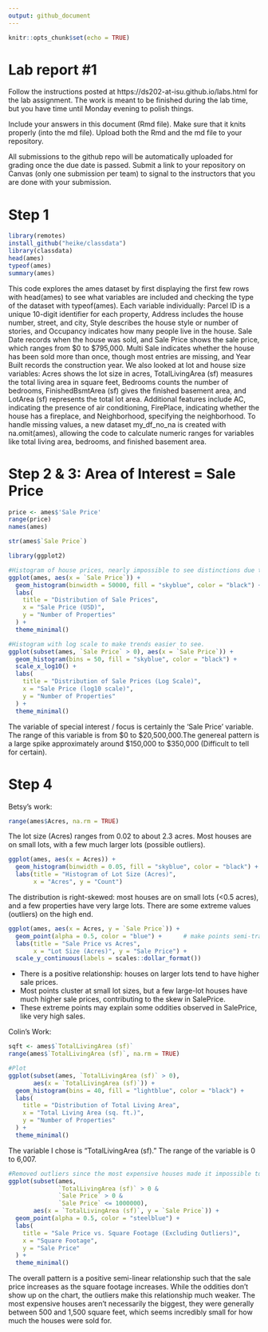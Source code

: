 ```yaml
---
output: github_document
---
```


<!-- README.md is generated from README.Rmd. Please edit the README.Rmd file -->


```r
knitr::opts_chunk$set(echo = TRUE)
```

# Lab report #1
Follow the instructions posted at https://ds202-at-isu.github.io/labs.html for the lab assignment. The work is meant to be finished during the lab time, but you have time until Monday evening to polish things.

Include your answers in this document (Rmd file). Make sure that it knits properly (into the md file). Upload both the Rmd and the md file to your repository.  

All submissions to the github repo will be automatically uploaded for grading once the due date is passed.
Submit a link to your repository on Canvas (only one submission per team) to signal to the instructors that you are done with your submission.

# Step 1 
```r
library(remotes)
install_github("heike/classdata")
library(classdata)
head(ames)
typeof(ames)
summary(ames)
```

This code explores the ames dataset by first displaying the first few rows with head(ames) to see what variables are included and checking the type of the dataset with typeof(ames). Each variable individually: Parcel ID is a unique 10-digit identifier for each property, Address includes the house number, street, and city, Style describes the house style or number of stories, and Occupancy indicates how many people live in the house. Sale Date records when the house was sold, and Sale Price shows the sale price, which ranges from $0 to $795,000. Multi Sale indicates whether the house has been sold more than once, though most entries are missing, and Year Built records the construction year. We also looked at lot and house size variables: Acres shows the lot size in acres, TotalLivingArea (sf) measures the total living area in square feet, Bedrooms counts the number of bedrooms, FinishedBsmtArea (sf) gives the finished basement area, and LotArea (sf) represents the total lot area. Additional features include AC, indicating the presence of air conditioning, FirePlace, indicating whether the house has a fireplace, and Neighborhood, specifying the neighborhood. To handle missing values, a new dataset my_df_no_na is created with na.omit(ames), allowing the code to calculate numeric ranges for variables like total living area, bedrooms, and finished basement area.

# Step 2 & 3: Area of Interest = Sale Price
```r
price <- ames$'Sale Price'
range(price)
names(ames)

str(ames$`Sale Price`)

library(ggplot2)

#Histogram of house prices, nearly impossible to see distinctions due to massive range
ggplot(ames, aes(x = `Sale Price`)) +
  geom_histogram(binwidth = 50000, fill = "skyblue", color = "black") +
  labs(
    title = "Distribution of Sale Prices",
    x = "Sale Price (USD)",
    y = "Number of Properties"
  ) +
  theme_minimal()

#Histogram with log scale to make trends easier to see. 
ggplot(subset(ames, `Sale Price` > 0), aes(x = `Sale Price`)) +
  geom_histogram(bins = 50, fill = "skyblue", color = "black") +
  scale_x_log10() +
  labs(
    title = "Distribution of Sale Prices (Log Scale)",
    x = "Sale Price (log10 scale)",
    y = "Number of Properties"
  ) +
  theme_minimal()


```

The variable of special interest / focus is certainly the 'Sale Price' variable. The range of this variable is from $0 to $20,500,000.The genereal pattern is a large spike approximately around $150,000 to $350,000 (Difficult to tell for certain).

# Step 4
Betsy's work:
```r
range(ames$Acres, na.rm = TRUE)
```
The lot size (Acres) ranges from 0.02 to about 2.3 acres.
Most houses are on small lots, with a few much larger lots (possible outliers).

```r
ggplot(ames, aes(x = Acres)) +
  geom_histogram(binwidth = 0.05, fill = "skyblue", color = "black") +
  labs(title = "Histogram of Lot Size (Acres)",
       x = "Acres", y = "Count")
```

The distribution is right-skewed: most houses are on small lots (<0.5 acres), and a few properties have very large lots.
There are some extreme values (outliers) on the high end.

```r
ggplot(ames, aes(x = Acres, y = `Sale Price`)) +
  geom_point(alpha = 0.5, color = "blue") +      # make points semi-transparent
  labs(title = "Sale Price vs Acres",
       x = "Lot Size (Acres)", y = "Sale Price") +
  scale_y_continuous(labels = scales::dollar_format())

```
- There is a positive relationship: houses on larger lots tend to have higher sale prices.
- Most points cluster at small lot sizes, but a few large-lot houses have much higher sale prices, contributing to the skew in SalePrice.
- These extreme points may explain some oddities observed in SalePrice, like very high sales.

Colin's Work: 
```r
sqft <- ames$`TotalLivingArea (sf)`
range(ames$`TotalLivingArea (sf)`, na.rm = TRUE)

#Plot
ggplot(subset(ames, `TotalLivingArea (sf)` > 0), 
       aes(x = `TotalLivingArea (sf)`)) +
  geom_histogram(bins = 40, fill = "lightblue", color = "black") +
  labs(
    title = "Distribution of Total Living Area",
    x = "Total Living Area (sq. ft.)",
    y = "Number of Properties"
  ) +
  theme_minimal()
```

The variable I chose is "TotalLivingArea (sf)." The range of the variable is 0 to 6,007.
```r
#Removed outliers since the most expensive houses made it impossible to see a trend
ggplot(subset(ames, 
              `TotalLivingArea (sf)` > 0 & 
              `Sale Price` > 0 & 
              `Sale Price` <= 1000000),
       aes(x = `TotalLivingArea (sf)`, y = `Sale Price`)) +
  geom_point(alpha = 0.5, color = "steelblue") +
  labs(
    title = "Sale Price vs. Square Footage (Excluding Outliers)",
    x = "Square Footage",
    y = "Sale Price"
  ) +
  theme_minimal()
```

The overall pattern is a positive semi-linear relationship such that the sale price increases as the square footage increases. While the oddities don't show up on the chart, the outliers make this relationship much weaker. The most expensive houses aren't necessarily the biggest, they were generally between 500 and 1,500 square feet, which seems incredibly small for how much the houses were sold for. 
